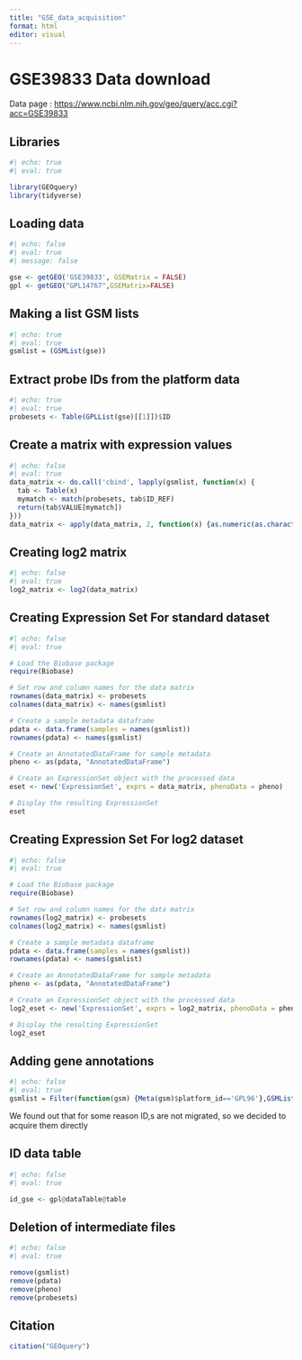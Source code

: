 ```yaml
---
title: "GSE_data_acquisition"
format: html
editor: visual
---
```


# GSE39833 Data download

Data page : <https://www.ncbi.nlm.nih.gov/geo/query/acc.cgi?acc=GSE39833>

## Libraries

```r
#| echo: true
#| eval: true

library(GEOquery)
library(tidyverse)
```

## Loading data

```r
#| echo: false
#| eval: true
#| message: false

gse <- getGEO('GSE39833', GSEMatrix = FALSE)
gpl <- getGEO("GPL14767",GSEMatrix=FALSE)
```

## Making a list GSM lists

```r
#| echo: true
#| eval: true
gsmlist = (GSMList(gse))
```

## Extract probe IDs from the platform data

```r
#| echo: true
#| eval: true
probesets <- Table(GPLList(gse)[[1]])$ID
```

## Create a matrix with expression values

```r
#| echo: false
#| eval: true
data_matrix <- do.call('cbind', lapply(gsmlist, function(x) {
  tab <- Table(x)
  mymatch <- match(probesets, tab$ID_REF)
  return(tab$VALUE[mymatch])
}))
data_matrix <- apply(data_matrix, 2, function(x) {as.numeric(as.character(x))})
```

## Creating log2 matrix

```r
#| echo: false
#| eval: true
log2_matrix <- log2(data_matrix)
```

## Creating Expression Set For standard dataset

```r
#| echo: false
#| eval: true

# Load the Biobase package
require(Biobase)

# Set row and column names for the data matrix
rownames(data_matrix) <- probesets
colnames(data_matrix) <- names(gsmlist)

# Create a sample metadata dataframe
pdata <- data.frame(samples = names(gsmlist))
rownames(pdata) <- names(gsmlist)

# Create an AnnotatedDataFrame for sample metadata
pheno <- as(pdata, "AnnotatedDataFrame")

# Create an ExpressionSet object with the processed data
eset <- new('ExpressionSet', exprs = data_matrix, phenoData = pheno)

# Display the resulting ExpressionSet
eset
```

## Creating Expression Set For log2 dataset

```r
#| echo: false
#| eval: true

# Load the Biobase package
require(Biobase)

# Set row and column names for the data matrix
rownames(log2_matrix) <- probesets
colnames(log2_matrix) <- names(gsmlist)

# Create a sample metadata dataframe
pdata <- data.frame(samples = names(gsmlist))
rownames(pdata) <- names(gsmlist)

# Create an AnnotatedDataFrame for sample metadata
pheno <- as(pdata, "AnnotatedDataFrame")

# Create an ExpressionSet object with the processed data
log2_eset <- new('ExpressionSet', exprs = log2_matrix, phenoData = pheno)

# Display the resulting ExpressionSet
log2_eset
```

## Adding gene annotations

```r
#| echo: false
#| eval: true
gsmlist = Filter(function(gsm) {Meta(gsm)$platform_id=='GPL96'},GSMList(gse))
```

We found out that for some reason ID,s are not migrated, so we decided to acquire them directly

## ID data table

```r
#| echo: false
#| eval: true

id_gse <- gpl@dataTable@table
```

## Deletion of intermediate files

```r
#| echo: false
#| eval: true

remove(gsmlist)
remove(pdata)
remove(pheno)
remove(probesets)
```

## Citation

```r
citation("GEOquery")
```
